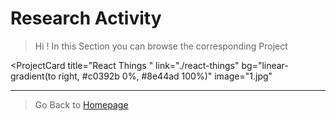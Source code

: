 # Research Activity
> Hi ! In this Section you can browse the corresponding Project


<ProjectCard
  title="React Things "
  link="./react-things"
  bg="linear-gradient(to right, #c0392b 0%, #8e44ad 100%)"
  image="1.jpg"
>
 
</ProjectCard>
<ProjectCard
  title="Back-end Section"
  link="./back-end"
  bg="linear-gradient(to right, #c0392b 0%, #8e44ad 100%)"
  image="2.jpg"
>
 
</ProjectCard>
<ProjectCard
  title="Artificial Intelegence"
  link="./artificial-intelegence"
  bg="linear-gradient(to right, #acb6e5 0%, #86fde8 100%)"
  image="3.jpg"
>
  
</ProjectCard>

---

> Go Back to [Homepage](./)
